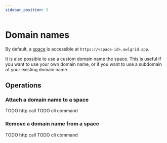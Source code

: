 ```yaml
---
sidebar_position: 5
---
```



# Domain names

By default, a [space](/docs/concepts/spaces) is accessible at `https://<space-id>.owlgrid.app`. 

It is also possible to use a custom domain name the space. This is useful if you want to use your own domain name, or if you want to use a subdomain of your existing domain name.

## Operations

### Attach a domain name to a space

<Tabs groupId="client">
  <TabItem value="rest" label="REST API">
  TODO http call
  </TabItem>
  <TabItem value="cli" label="CLI">
  TODO cli command
  </TabItem>
</Tabs>

### Remove a domain name from a space

<Tabs groupId="client">
  <TabItem value="rest" label="REST API">
  TODO http call
  </TabItem>
  <TabItem value="cli" label="CLI">
  TODO cli command
  </TabItem>
</Tabs>
